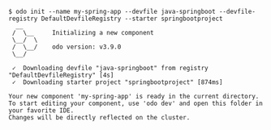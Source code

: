 ```console
$ odo init --name my-spring-app --devfile java-springboot --devfile-registry DefaultDevfileRegistry --starter springbootproject
  __
 /  \__     Initializing a new component
 \__/  \
 /  \__/    odo version: v3.9.0
 \__/

 ✓  Downloading devfile "java-springboot" from registry "DefaultDevfileRegistry" [4s]
 ✓  Downloading starter project "springbootproject" [874ms]

Your new component 'my-spring-app' is ready in the current directory.
To start editing your component, use 'odo dev' and open this folder in your favorite IDE.
Changes will be directly reflected on the cluster.
```